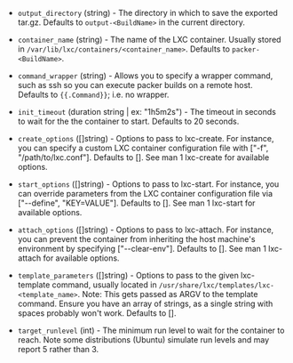 <!-- Code generated from the comments of the Config struct in builder/lxc/config.go; DO NOT EDIT MANUALLY -->

-   `output_directory` (string) - The directory in which to save the exported
    tar.gz. Defaults to `output-<BuildName>` in the current directory.
    
-   `container_name` (string) - The name of the LXC container. Usually stored
    in `/var/lib/lxc/containers/<container_name>`. Defaults to
    `packer-<BuildName>`.
    
-   `command_wrapper` (string) - Allows you to specify a wrapper command, such
    as ssh so you can execute packer builds on a remote host. Defaults to
    `{{.Command}}`; i.e. no wrapper.
    
-   `init_timeout` (duration string | ex: "1h5m2s") - The timeout in seconds to wait for the the
    container to start. Defaults to 20 seconds.
    
-   `create_options` ([]string) - Options to pass to lxc-create. For
    instance, you can specify a custom LXC container configuration file with
    ["-f", "/path/to/lxc.conf"]. Defaults to []. See man 1 lxc-create for
    available options.
    
-   `start_options` ([]string) - Options to pass to lxc-start. For
    instance, you can override parameters from the LXC container configuration
    file via ["--define", "KEY=VALUE"]. Defaults to []. See
    man 1 lxc-start for available options.
    
-   `attach_options` ([]string) - Options to pass to lxc-attach. For
    instance, you can prevent the container from inheriting the host machine's
    environment by specifying ["--clear-env"]. Defaults to []. See
    man 1 lxc-attach for available options.
    
-   `template_parameters` ([]string) - Options to pass to the given
    lxc-template command, usually located in
    `/usr/share/lxc/templates/lxc-<template_name>`. Note: This gets passed as
    ARGV to the template command. Ensure you have an array of strings, as a
    single string with spaces probably won't work. Defaults to [].
    
-   `target_runlevel` (int) - The minimum run level to wait for the
    container to reach. Note some distributions (Ubuntu) simulate run levels
    and may report 5 rather than 3.
    